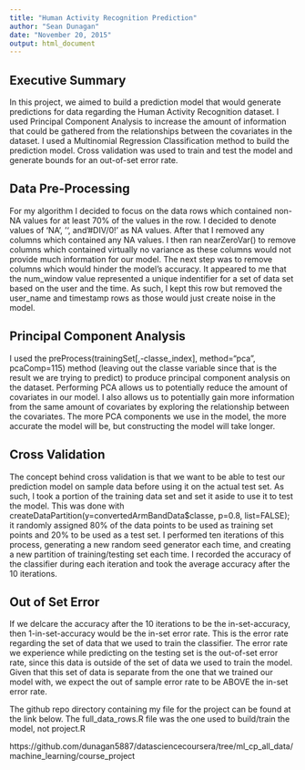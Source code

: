 ```yaml
---
title: "Human Activity Recognition Prediction"
author: "Sean Dunagan"
date: "November 20, 2015"
output: html_document
---
```

## Executive Summary
In this project, we aimed to build a prediction model that would generate predictions for data regarding the Human Activity Recognition dataset. I used Principal Component Analysis to increase the amount of information that could be gathered from the relationships between the covariates in the dataset. I used a Multinomial Regression Classification method to build the prediction model. Cross validation was used to train and test the model and generate bounds for an out-of-set error rate.

## Data Pre-Processing
For my algorithm I decided to focus on the data rows which contained non-NA values for at least 70% of the values in the row. I decided to denote values of 'NA', '', and '#DIV/0!' as NA values. After that I removed any columns which contained any NA values. I then ran nearZeroVar() to remove columns which contained virtually no variance as these columns would not provide much information for our model. The next step was to remove columns which would hinder the model's accuracy. It appeared to me that the num_window value represented a unique indentifier for a set of data set based on the user and the time. As such, I kept this row but removed the user_name and timestamp rows as those would just create noise in the model. 

## Principal Component Analysis
I used the preProcess(trainingSet[,-classe_index], method="pca", pcaComp=115) method (leaving out the classe variable since that is the result we are trying to predict) to produce principal component analysis on the dataset. Performing PCA allows us to potentially reduce the amount of covariates in our model. I also allows us to potentially gain more information from the same amount of covariates by exploring the relationship between the covariates.  The more PCA components we use in the model, the more accurate the model will be, but constructing the model will take longer. 

## Cross Validation
The concept behind cross validation is that we want to be able to test our prediction model on sample data before using it on the actual test set. As such, I took a portion of the training data set and set it aside to use it to test the model. This was done with createDataPartition(y=convertedArmBandData$classe, p=0.8, list=FALSE); it randomly assigned 80% of the data points to be used as training set points and 20% to be used as a test set.
I performed ten iterations of this process, generating a new random seed generator each time, and creating a new partition of training/testing set each time. I recorded the accuracy of the classifier during each iteration and took the average accuracy after the 10 iterations.

## Out of Set Error
If we delcare the accuracy after the 10 iterations to be the in-set-accuracy, then 1-in-set-accuracy would be the in-set error rate. This is the error rate regarding the set of data that we used to train the classifier. The error rate we experience while predicting on the testing set is the out-of-set error rate, since this data is outside of the set of data we used to train the model. Given that this set of data is separate from the one that we trained our model with, we expect the out of sample error rate to be ABOVE the in-set error rate.

The github repo directory containing my file for the project can be found at the link below. The full_data_rows.R file was the one used to build/train the model, not project.R

https://github.com/dunagan5887/datasciencecoursera/tree/ml_cp_all_data/machine_learning/course_project
